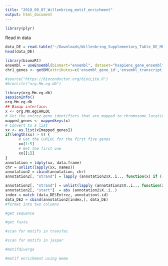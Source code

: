 ```yaml
---
title: "2018_09_07_Willenbring_motif_enrichment"
output: html_document
---
```



```r
library(plyr)
```
Read in data
```r
data_DE = read.table("~/Downloads/Willenbring_Supplementary_Table_DE_MF_vs_Heps.txt", sep="\t", fill=T, header=T)
head(data_DE)

library(biomaRt)
ensembl = useEnsembl(biomart="ensembl", dataset="hsapiens_gene_ensembl")
chr1_genes <- getBM(attributes=c('ensembl_gene_id','ensembl_transcript_id','hgnc_symbol','chromosome_name','start_position','end_position'), filters ='chromosome_name', values ="1", mart = ensembl)

#source("https://bioconductor.org/biocLite.R")
#biocLite("org.Mm.eg.db")
```

```r
library(org.Mm.eg.db)
sessionInfo()
org.Mm.eg.db
## Bimap interface:
x <- org.Mm.egCHRLOC
# Get the entrez gene identifiers that are mapped to chromosome locations
mapped_genes <- mappedkeys(x)
# Convert to a list
xx <- as.list(x[mapped_genes])
if(length(xx) > 0) {
      # Get the CHRLOC for the first five genes
      xx[1:5]
      # Get the first one
      xx[[1]]
}
annotation = ldply(xx, data.frame)
chr = unlist(lapply(xx, names))
annotation2 = cbind(annotation, chr)
annotation2[, "strand"] = lapply (annotation2$X..i.., function(x) if ((x)< 0) {strand = 1} else{strand=-1} )

annotation2[, "strand"] = unlist(lapply (annotation2$X..i.., function(x) if ((x)< 0) {strand = 1} else{strand=-1} ))
annotation2[, "start"]  = abs (annotation2$X..i..)
index = match (data_DE$Entrez, annotation$.id)
data_DE2 = cbind(annotation2[index,], data_DE)
#format into two columns

#get sequence

#get fasta 

#scan for motifs in transfac 

#scan for motifs in jaspar

#motifdiverge

#motif enrichment using meme 

```
